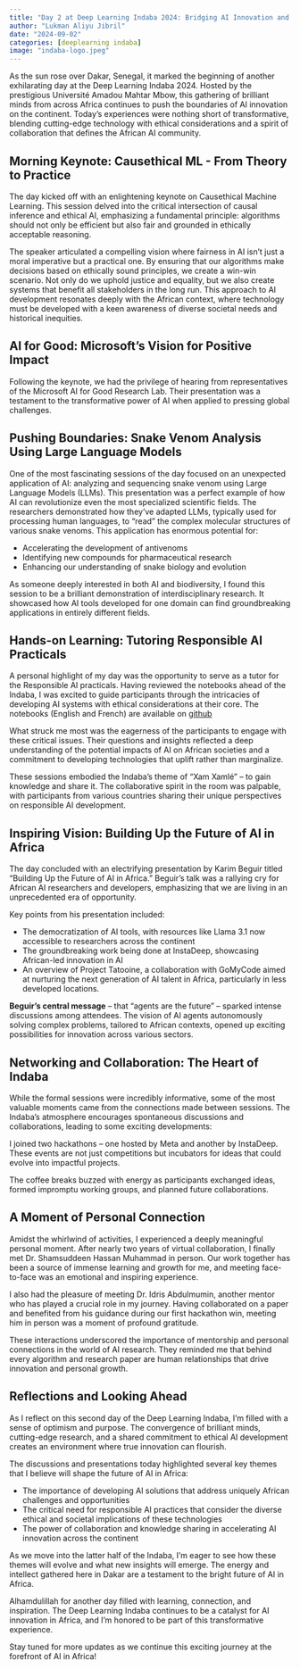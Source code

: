 ```yaml
---
title: "Day 2 at Deep Learning Indaba 2024: Bridging AI Innovation and Ethics in Africa"
author: "Lukman Aliyu Jibril"
date: "2024-09-02"
categories: [deeplearning indaba]
image: "indaba-logo.jpeg"
---
```




As the sun rose over Dakar, Senegal, it marked the beginning of another exhilarating day at the Deep Learning Indaba 2024. Hosted by the prestigious Université Amadou Mahtar Mbow, this gathering of brilliant minds from across Africa continues to push the boundaries of AI innovation on the continent. Today's experiences were nothing short of transformative, blending cutting-edge technology with ethical considerations and a spirit of collaboration that defines the African AI community.

## Morning Keynote: Causethical ML - From Theory to Practice

The day kicked off with an enlightening keynote on Causethical Machine Learning. This session delved into the critical intersection of causal inference and ethical AI, emphasizing a fundamental principle: algorithms should not only be efficient but also fair and grounded in ethically acceptable reasoning.

The speaker articulated a compelling vision where fairness in AI isn't just a moral imperative but a practical one. By ensuring that our algorithms make decisions based on ethically sound principles, we create a win-win scenario. Not only do we uphold justice and equality, but we also create systems that benefit all stakeholders in the long run. This approach to AI development resonates deeply with the African context, where technology must be developed with a keen awareness of diverse societal needs and historical inequities.

## AI for Good: Microsoft's Vision for Positive Impact

Following the keynote, we had the privilege of hearing from representatives of the Microsoft AI for Good Research Lab. Their presentation was a testament to the transformative power of AI when applied to pressing global challenges.

## Pushing Boundaries: Snake Venom Analysis Using Large Language Models

One of the most fascinating sessions of the day focused on an unexpected application of AI: analyzing and sequencing snake venom using Large Language Models (LLMs). This presentation was a perfect example of how AI can revolutionize even the most specialized scientific fields.
The researchers demonstrated how they've adapted LLMs, typically used for processing human languages, to "read" the complex molecular structures of various snake venoms. This application has enormous potential for:

- Accelerating the development of antivenoms
- Identifying new compounds for pharmaceutical research
- Enhancing our understanding of snake biology and evolution

As someone deeply interested in both AI and biodiversity, I found this session to be a brilliant demonstration of interdisciplinary research. It showcased how AI tools developed for one domain can find groundbreaking applications in entirely different fields.

## Hands-on Learning: Tutoring Responsible AI Practicals

A personal highlight of my day was the opportunity to serve as a tutor for the Responsible AI practicals. Having reviewed the notebooks ahead of the Indaba, I was excited to guide participants through the intricacies of developing AI systems with ethical considerations at their core. The notebooks (English and French) are available on [github](https://github.com/deep-learning-indaba/indaba-pracs-2024/tree/main/practicals/Responsible_AI)

What struck me most was the eagerness of the participants to engage with these critical issues. Their questions and insights reflected a deep understanding of the potential impacts of AI on African societies and a commitment to developing technologies that uplift rather than marginalize.

These sessions embodied the Indaba's theme of "Xam Xamlé" – to gain knowledge and share it. The collaborative spirit in the room was palpable, with participants from various countries sharing their unique perspectives on responsible AI development.

## Inspiring Vision: Building Up the Future of AI in Africa

The day concluded with an electrifying presentation by Karim Beguir titled "Building Up the Future of AI in Africa." Beguir's talk was a rallying cry for African AI researchers and developers, emphasizing that we are living in an unprecedented era of opportunity.

Key points from his presentation included:

- The democratization of AI tools, with resources like Llama 3.1 now accessible to researchers across the continent
- The groundbreaking work being done at InstaDeep, showcasing African-led innovation in AI
- An overview of Project Tatooine, a collaboration with GoMyCode aimed at nurturing the next generation of AI talent in Africa, particularly in less developed locations.

**Beguir's central message** – that "agents are the future" – sparked intense discussions among attendees. The vision of AI agents autonomously solving complex problems, tailored to African contexts, opened up exciting possibilities for innovation across various sectors.

## Networking and Collaboration: The Heart of Indaba

While the formal sessions were incredibly informative, some of the most valuable moments came from the connections made between sessions. The Indaba's atmosphere encourages spontaneous discussions and collaborations, leading to some exciting developments:

I joined two hackathons – one hosted by Meta and another by InstaDeep. These events are not just competitions but incubators for ideas that could evolve into impactful projects.

The coffee breaks buzzed with energy as participants exchanged ideas, formed impromptu working groups, and planned future collaborations.

## A Moment of Personal Connection

Amidst the whirlwind of activities, I experienced a deeply meaningful personal moment. After nearly two years of virtual collaboration, I finally met Dr. Shamsuddeen Hassan Muhammad in person. Our work together has been a source of immense learning and growth for me, and meeting face-to-face was an emotional and inspiring experience.

I also had the pleasure of meeting Dr. Idris Abdulmumin, another mentor who has played a crucial role in my journey. Having collaborated on a paper and benefited from his guidance during our first hackathon win, meeting him in person was a moment of profound gratitude.

These interactions underscored the importance of mentorship and personal connections in the world of AI research. They reminded me that behind every algorithm and research paper are human relationships that drive innovation and personal growth.

## Reflections and Looking Ahead

As I reflect on this second day of the Deep Learning Indaba, I'm filled with a sense of optimism and purpose. The convergence of brilliant minds, cutting-edge research, and a shared commitment to ethical AI development creates an environment where true innovation can flourish.

The discussions and presentations today highlighted several key themes that I believe will shape the future of AI in Africa:

- The importance of developing AI solutions that address uniquely African challenges and opportunities
- The critical need for responsible AI practices that consider the diverse ethical and societal implications of these technologies
- The power of collaboration and knowledge sharing in accelerating AI innovation across the continent

As we move into the latter half of the Indaba, I'm eager to see how these themes will evolve and what new insights will emerge. The energy and intellect gathered here in Dakar are a testament to the bright future of AI in Africa.

Alhamdulillah for another day filled with learning, connection, and inspiration. The Deep Learning Indaba continues to be a catalyst for AI innovation in Africa, and I'm honored to be part of this transformative experience.

Stay tuned for more updates as we continue this exciting journey at the forefront of AI in Africa!